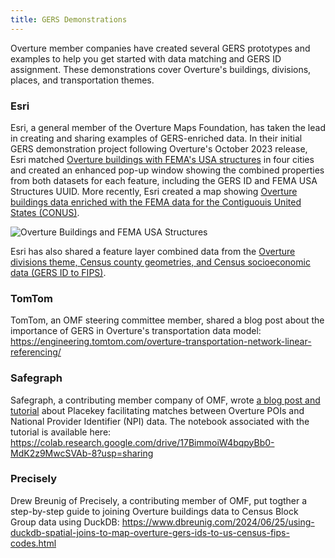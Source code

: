 ```yaml
---
title: GERS Demonstrations
---
```


Overture member companies have created several GERS prototypes and examples to help you get started with data matching and GERS ID assignment. These demonstrations cover Overture's buildings, divisions, places, and transportation themes. 


### Esri

Esri, a general member of the Overture Maps Foundation, has taken the lead in creating and sharing examples of GERS-enriched data. In their initial GERS demonstration project following Overture's October 2023 release, Esri matched [Overture buildings with FEMA's USA structures](https://www.esri.com/arcgis-blog/products/arcgis-online/mapping/enriching-overture-data-with-gers/) in four cities and created an enhanced pop-up window showing the combined properties from both datasets for each feature, including the GERS ID and FEMA USA Structures UUID. More recently, Esri created a map showing [Overture buildings data enriched with the FEMA data for the Contiguouis United States (CONUS)](https://overture.maps.arcgis.com/home/item.html?id=52e3ebfaf01141d8bdfbaa06dcd96638).

![Overture Buildings and FEMA USA Structures](/img/gers/overture-buildings-fema-structures.png)

Esri has also shared a feature layer combined data from the [Overture divisions theme, Census county geometries, and Census socioeconomic data (GERS ID to FIPS)](https://www.arcgis.com/home/item.html?id=c640a11058e34316a69f6a1e74049f9e). 

### TomTom 

TomTom, an OMF steering committee member, shared a blog post about the importance of GERS in Overture's transportation data model: https://engineering.tomtom.com/overture-transportation-network-linear-referencing/


### Safegraph 

Safegraph, a contributing member company of OMF, wrote [a blog post and tutorial](https://www.placekey.io/blog/joining-overture-and-npi-datasets) about Placekey facilitating matches between Overture POIs and National Provider Identifier (NPI) data. The notebook associated with the tutorial is available here: https://colab.research.google.com/drive/17BimmoiW4bqpyBb0-MdK2z9MwcSVAb-8?usp=sharing

### Precisely

Drew Breunig of Precisely, a contributing member of OMF, put togther a step-by-step guide to joining Overture buildings data to Census Block Group data using DuckDB:
https://www.dbreunig.com/2024/06/25/using-duckdb-spatial-joins-to-map-overture-gers-ids-to-us-census-fips-codes.html


